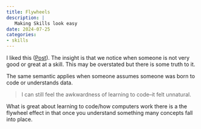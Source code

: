 ```yaml
---
title: Flywheels
description: |
   Making Skills look easy
date: 2024-07-25
categories:
- skills
---
```


I liked this ([Post](https://seths.blog/2024/07/the-two-bicycle-errors/ "Link to post")). The insight is that we notice when someone is not very good or great at a skill. This may be overstated but there is some truth to it.

The same semantic applies when someone assumes someone was born to code or understands data.

> I can still feel the awkwardness of learning to code–it felt unnatural.

What is great about learning to code/how computers work there is a the flywheel effect in that once you understand something many concepts fall into place.